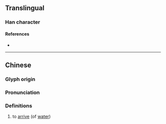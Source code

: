 {{character info}}
==Translingual==

===Han character===
{{Han char|rn=85|rad=水|as=17|sn=20|four=35127|canj=ETIF|ids=⿰氵薦}}

====References====
* {{Han ref|kx=0661.010|dkj=18694|hdz=31786.120|uh=7033|ud=28723|bh=F468|bd=62568}}

----

==Chinese==
{{zh-forms|s=𰜨}}

===Glyph origin===
{{Han etym}}

===Pronunciation===
{{zh-pron
|m=jiàn
|c=zin6
|mc=y
|oc=y
|ma=
|cat=v
}}

===Definitions===
{{zh-hanzi}}

# to [[arrive]] (of [[water]])